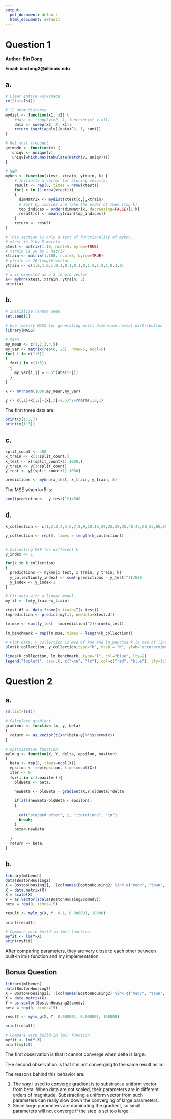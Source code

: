 ```yaml
---
output:
  pdf_document: default
  html_document: default
---
```

# Question 1

**Author: Bin Dong**

**Email: bindong2@iillinois.edu**

## a. 
```r
# Clear entire workspace
rm(list=ls())

# l2 norm distance
mydist <- function(x1, x2) {
    #data <- t(apply(x2, 1, function(x) x-x1))
    data <- sweep(x2, 2, x1);
    return (sqrt(apply((data)^2, 1, sum)))
}

# Get most frequent 
getmode <- function(v) {
   uniqv <- unique(v)
   uniqv[which.max(tabulate(match(v, uniqv)))]
}

# KNN
myknn <- function(xtest, xtrain, ytrain, k) {
    # Initialte a vector for storing results.
    result <- rep(0, times = nrow(xtest))
    for( c in (1:nrow(xtest)))
    {
      dimMatrix <- mydist(xtest[c,],xtrain)
      # Sort by indices and take the order of them (top k)
      top_indices = order(dimMatrix, decreasing=FALSE)[1:k]
      result[c] <- mean(ytrain[top_indices])
    }
    return <- result
}
```

```r

# This section is only a test of functionality of myknn.
# xtest is 2 by 5 matrix
xtest <- matrix(1:10, ncol=5, byrow=TRUE)
# xtrain is 20 by 5 matrix
xtrain <- matrix(1:100, ncol=5, byrow=TRUE)
# ytrain is 20 length vector
ytrain <- c(1,0,1,0,1,0,1,0,1,0,1,0,1,0,1,0,1,0,1,0)

# a is expected as a 2 length vector
a<- myknn(xtest, xtrain, ytrain, 3)
print(a)
```
## b. 
```r
# Initialize random seed
set.seed(1)

# Use library MASS for generating multi dimension normal distribution
library(MASS)

# Mean
my_mean <- c(1,2,3,4,5)
my_var <- matrix(rep(0, 25), nrow=5, ncol=5)
for( i in c(1:5))
{
  for(j in c(1:5))
  {
    my_var[i,j] = 0.5^(abs(i-j))
  }
}

x <- mvrnorm(1000,my_mean,my_var)

y <- x[,1]+x[,2]+(x[,3]-2.5)^2+rnorm(1,0,1)
```
The first three data are:
```r
print(x[1:3,])
print(y[1:3])
```
## c.
```r
split_count <- 400
x_train <- x[1:split_count,]
x_test <- x[(split_count+1):1000,]
y_train <- y[1:split_count]
y_test <- y[(split_count+1):1000]

predictions <- myknn(x_test, x_train, y_train, 5)
```

The MSE when k=5 is:
```r
sum((predictions - y_test)^2)/600

```

## d.
```r
k_collection <- c(1,2,3,4,5,6,7,8,9,10,15,20,25,30,35,40,45,50,55,60,65,70,75,80,85,90,95,100)

y_collection <- rep(0, times = length(k_collection))


# Collecting MSE for different k
y_index <- 1

for(k in k_collection)
{
  predictions <- myknn(x_test, x_train, y_train, k)
  y_collection[y_index] <- sum((predictions - y_test)^2)/600
  y_index <- y_index+1
}

# Fit data with a linear model.
myfit <- lm(y_train~x_train)

xtest.df <- data.frame(x_train=I(x_test))
lmprediction <- predict(myfit, newdata=xtest.df)

lm.mse <- sum((y_test- lmprediction)^2)/nrow(x_test)

lm_benchmark = rep(lm.mse, times = length(k_collection))

# Plot data. y_collection is mse of knn and lm_benchmark is mse of linear model.
plot(k_collection, y_collection,type="b", xlab = "K", ylab="accuracy(mean squared error)", col ="red", lty = 1)

lines(k_collection, lm_benchmark, type="l", col="blue", lty=2)
legend("topleft", cex=.6, c("knn", "lm"), col=c("red", "blue"), lty=1:2)
```

# Question 2

## a.
```r
rm(list=ls())

# Calculate gradient
gradient <- function (x, y, beta)
{
  return <- as.vector(t(x%*%beta-y)%*%x/nrow(x))
}

# optimization function
mylm_g <- function(X, Y, delta, epsilon, maxiter)
{
  beta <- rep(0, times=ncol(X))
  epsilon <- rep(epsilon, times=ncol(X))
  iter <- 0
  for(i in c(1:maxiter)){
    oldBeta <- beta;

    newBeta <- oldBeta - gradient(X,Y,oldBeta)*delta
    
    if(all(newBeta-oldBeta < epsilon))
    {
      
      cat("stopped after", i, "iterations", "\n")
      break;
    }
    beta<-newBeta
    
  }
  return <- beta;
}

```

## b.
```r

library(mlbench)
data(BostonHousing2)
X = BostonHousing2[, !(colnames(BostonHousing2) %in% c("medv", "town", "tract", "cmedv"))]
X = data.matrix(X)
X = scale(X)
Y = as.vector(scale(BostonHousing2$cmedv))
beta = rep(0, times=15)

result <- mylm_g(X, Y, 0.1, 0.000001, 10000)

print(result)

# Compare with build-in lm() function
myfit <- lm(Y~X)
print(myfit)
```


After comparing parameters, they are very close to each other between built-in lm() function and my implementation.

## Bonus Question

```r
library(mlbench)
data(BostonHousing2)
X = BostonHousing2[, !(colnames(BostonHousing2) %in% c("medv", "town", "tract", "cmedv"))]
X = data.matrix(X)
Y = as.vector(BostonHousing2$cmedv)
beta = rep(0, times=15)

result <- mylm_g(X, Y, 0.000001, 0.000001, 100000)

print(result)

# Compare with build-in lm() function
myfit <- lm(Y~X)
print(myfit)
```

The first observation is that it cannot converge when delta is large.

THe second observation is that it is not converging to the same result as lm.

The reasons behind this behavior are:

1. The way i used to converge gradient is to substract a uniform vector from beta. When data are not scaled, their parameters are in different orders of magnitude. Substracting a uniform vector from such parameters can really slow down the converging of large parameters.
2. Since large parameters are dominating the gradient, so small parameters will not converge if the step is set too large.